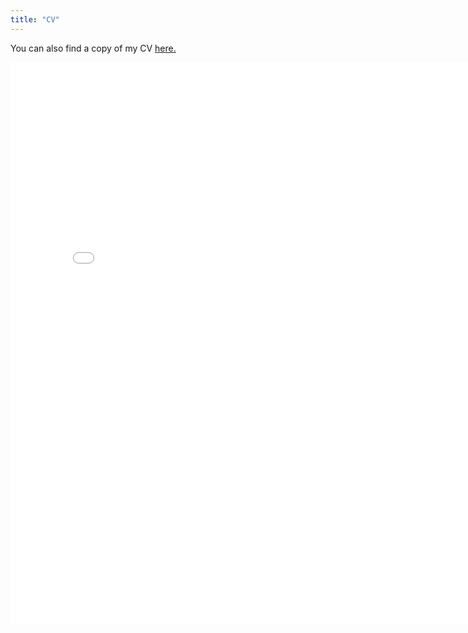```yaml
---
title: "CV"
---
```


You can also find a copy of my CV [here.](files/Rossiter-CV.pdf)


<iframe src="files/CV.pdf" style="width:800px; height:900px;" frameborder="0"></iframe>
